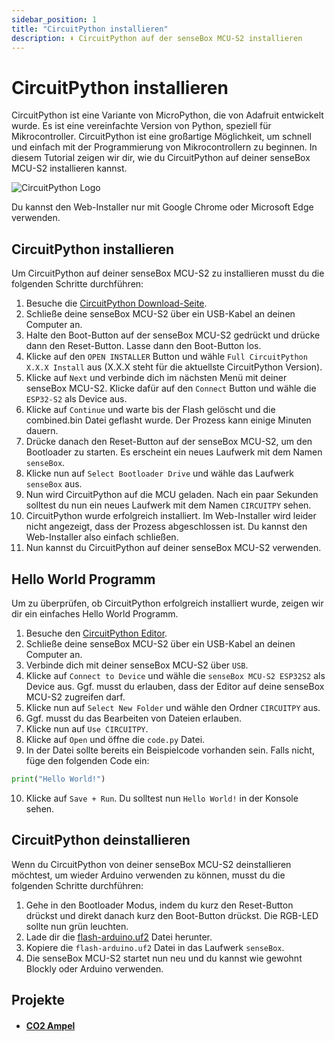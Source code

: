 ```yaml
---
sidebar_position: 1
title: "CircuitPython installieren"
description: ⬇️ CircuitPython auf der senseBox MCU-S2 installieren
---
```


# CircuitPython installieren
CircuitPython ist eine Variante von MicroPython, die von Adafruit entwickelt wurde. Es ist eine vereinfachte Version von Python, speziell für Mikrocontroller. CircuitPython ist eine großartige Möglichkeit, um schnell und einfach mit der Programmierung von Mikrocontrollern zu beginnen. In diesem Tutorial zeigen wir dir, wie du CircuitPython auf deiner senseBox MCU-S2 installieren kannst.

![CircuitPython Logo](https://s3.amazonaws.com/adafruit-circuit-python/CircuitPython_Repo_header_logo.png)


<AlertBox type="info" title="Web-Browser!" >
    <p>Du kannst den Web-Installer nur mit Google Chrome oder Microsoft Edge verwenden.</p>
</AlertBox>


## CircuitPython installieren
Um CircuitPython auf deiner senseBox MCU-S2 zu installieren musst du die folgenden Schritte durchführen:
1. Besuche die [CircuitPython Download-Seite](https://circuitpython.org/board/sensebox_mcu_esp32s2/).
2. Schließe deine senseBox MCU-S2 über ein USB-Kabel an deinen Computer an.
3. Halte den Boot-Button auf der senseBox MCU-S2 gedrückt und drücke dann den Reset-Button. Lasse dann den Boot-Button los.
4. Klicke auf den `OPEN INSTALLER` Button und wähle `Full CircuitPython X.X.X Install` aus (X.X.X steht für die aktuellste CircuitPython Version).
5. Klicke auf `Next` und verbinde dich im nächsten Menü mit deiner senseBox MCU-S2. Klicke dafür auf den `Connect` Button und wähle die `ESP32-S2` als Device aus.
7. Klicke auf `Continue` und warte bis der Flash gelöscht und die combined.bin Datei geflasht wurde. Der Prozess kann einige Minuten dauern.
8. Drücke danach den Reset-Button auf der senseBox MCU-S2, um den Bootloader zu starten. Es erscheint ein neues Laufwerk mit dem Namen `senseBox`.
9. Klicke nun auf `Select Bootloader Drive` und wähle das Laufwerk `senseBox` aus.
9. Nun wird CircuitPython auf die MCU geladen. Nach ein paar Sekunden solltest du nun ein neues Laufwerk mit dem Namen `CIRCUITPY` sehen. 
10. CircuitPython wurde erfolgreich installiert. Im Web-Installer wird leider nicht angezeigt, dass der Prozess abgeschlossen ist. Du kannst den Web-Installer also einfach schließen.
11. Nun kannst du CircuitPython auf deiner senseBox MCU-S2 verwenden.


## Hello World Programm
Um zu überprüfen, ob CircuitPython erfolgreich installiert wurde, zeigen wir dir ein einfaches Hello World Programm. 
1. Besuche den [CircuitPython Editor](https://code.circuitpython.org/).
2. Schließe deine senseBox MCU-S2 über ein USB-Kabel an deinen Computer an.
3. Verbinde dich mit deiner senseBox MCU-S2 über `USB`.
4. Klicke auf `Connect to Device` und wähle die `senseBox MCU-S2 ESP32S2` als Device aus. Ggf. musst du erlauben, dass der Editor auf deine senseBox MCU-S2 zugreifen darf.
5. Klicke nun auf `Select New Folder` und wähle den Ordner `CIRCUITPY` aus.
6. Ggf. musst du das Bearbeiten von Dateien erlauben.
7. Klicke nun auf `Use CIRCUITPY`.
8. Klicke auf `Open` und öffne die `code.py` Datei.
9. In der Datei sollte bereits ein Beispielcode vorhanden sein. Falls nicht, füge den folgenden Code ein:
```python
print("Hello World!")
```
10. Klicke auf `Save + Run`. Du solltest nun `Hello World!` in der Konsole sehen.

## CircuitPython deinstallieren
Wenn du CircuitPython von deiner senseBox MCU-S2 deinstallieren möchtest, um wieder Arduino verwenden zu können, musst du die folgenden Schritte durchführen:
1. Gehe in den Bootloader Modus, indem du kurz den Reset-Button drückst und direkt danach kurz den Boot-Button drückst. Die RGB-LED sollte nun grün leuchten.
2. Lade dir die [flash-arduino.uf2](https://github.com/sensebox/MCU-S2-circuitpython-examples/raw/main/assets/flash-arduino.uf2) Datei herunter.
3. Kopiere die `flash-arduino.uf2` Datei in das Laufwerk `senseBox`.
4. Die senseBox MCU-S2 startet nun neu und du kannst wie gewohnt Blockly oder Arduino verwenden.


## Projekte

* #### [CO2 Ampel](https://sensebox.de/projects/de/2024-04-02-circuitpython-co2-ampel)
